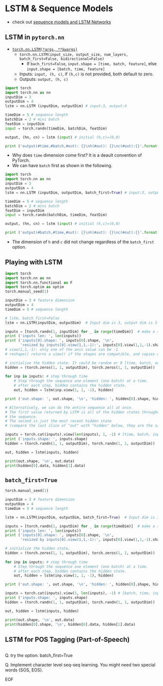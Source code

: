 
# LSTM & Sequence Models

- check out [sequence models and LSTM Networks](https://pytorch.org/tutorials/beginner/nlp/sequence_models_tutorial.html#sphx-glr-beginner-nlp-sequence-models-tutorial-py)

## LSTM in `pytorch.nn`

- [`torch.nn.LSTM(*args, **kwargs)`](https://pytorch.org/docs/stable/nn.html#lstm)
    - `torch.nn.LSTM(input_size, output_size, num_layers, batch_first=False, bidirectional=False)`
        - If `bach_first=False`, `input.shape = [time, batch, feature]`, else `input.shape = [batch, time, feature]`
    - Inputs: `input, (h, c)`, if `(h,c)` is not provided, both default to zero.
    - Outputs: `output, (h, c)`

```python
import torch
import torch.nn as nn
inputDim = 3
outputDim = 4
lstm = nn.LSTM (inputDim, outputDim) # input:3, output:4

timeDim = 5 # sequence length
batchDim = 2 # mini batch
featDim = inputDim
input = torch.randn(timeDim, batchDim, featDim)

output, (hn, cn) = lstm (input) # initial (h,c)=(0,0)

print ('output(#time,#batch,#out): {}\nh(#out): {}\nc(#out):{}'.format(output.shape, hn.shape, cn.shape))
```

* Why does `time` dimension come first? It is a deault convention of PyTorch.
* We can have `batch` first as shown in the following.

```python
import torch
import torch.nn as nn
inputDim = 3
outputDim = 4
lstm = nn.LSTM (inputDim, outputDim, batch_first=True) # input:3, output:4

timeDim = 5 # sequence length
batchDim = 2 # mini batch
featDim = inputDim
input = torch.randn(batchDim, timeDim, featDim)

output, (hn, cn) = lstm (input) # initial (h,c)=(0,0)

print ('output(#batch,#time,#out): {}\nh(#out): {}\nc(#out):{}'.format(output.shape, hn.shape, cn.shape))
```

* The dimension of `h` and `c` did not change regardless of the `batch_first` option.


## Playing with LSTM

```python
import torch
import torch.nn as nn
import torch.nn.functional as F
import torch.optim as optim
torch.manual_seed(1)

inputDim = 3 # feature dimension
outputDim = 4
timeDim = 5 # sequence length

# lstm, batch_first=False
lstm = nn.LSTM(inputDim, outputDim)  # Input dim is 3, output dim is 3

inputs = [torch.randn(1, inputDim) for _ in range(timeDim)]  # make a sequence of length 5
print ('inputs len: ', len(inputs))
print ('inputs[0].shape: ', inputs[0].shape, '\n',
       'resized by inputs[0].view(1,1,-1):', inputs[0].view(1,1,-1).shape)
# view(1,1,-1): only one of the axis value can be -1
# reshape() returns a view() if the shapes are compatible, and copies otherwise.

# initialize the hidden state. It could be random or 0 [time, batch, output]
hidden = (torch.zeros(1, 1, outputDim), torch.zeros(1, 1, outputDim))
          
for inp in inputs: # step through time
    # Step through the sequence one element (one batch) at a time.
    # after each step, hidden contains the hidden state.
    out, hidden = lstm(inp.view(1, 1, -1), hidden)

print ('out.shape: ', out.shape, '\n', 'hidden: ', hidden[0].shape, hidden[1].shape)

# Alternatively, we can do the entire sequence all at once.
# The first value returned by LSTM is all of the hidden states throughout
# the sequence. 
# The second is just the most recent hidden state
# (compare the last slice of "out" with "hidden" below, they are the same)

inputs = torch.cat(inputs).view(len(inputs), 1, -1) # [time, batch, input_feature_dim]
print ('inputs.shape: ', inputs.shape)
hidden = (torch.randn(1, 1, outputDim), torch.randn(1, 1, outputDim))  # clean out hidden state

out, hidden = lstm(inputs, hidden)

print(out.shape, '\n', out.data)
print(hidden[0].data, hidden[1].data)
```


## `batch_first=True`

```python
torch.manual_seed(1)

inputDim = 3 # feature dimension
outputDim = 4
timeDim = 5 # sequence length

lstm = nn.LSTM(inputDim, outputDim, batch_first=True)  # Input dim is 3, output dim is 3

inputs = [torch.randn(1, inputDim) for _ in range(timeDim)]  # make a sequence of length 5
print ('inputs len: ', len(inputs))
print ('inputs[0].shape: ', inputs[0].shape, '\n',
       'resized by inputs[0].view(1,1,-1):', inputs[0].view(1,1,-1).shape)

# initialize the hidden state.
hidden = (torch.zeros(1, 1, outputDim), torch.zeros(1, 1, outputDim))
          
for inp in inputs: # step through time
    # Step through the sequence one element (one batch) at a time.
    # after each step, hidden contains the hidden state.
    out, hidden = lstm(inp.view(1, 1, -1), hidden)

print ('out.shape: ', out.shape, '\n', 'hidden: ', hidden[0].shape, hidden[1].shape)

inputs = torch.cat(inputs).view(1, len(inputs), -1) # [batch, time, input_feature_dim]
print ('inputs.shape: ', inputs.shape)
hidden = (torch.randn(1, 1, outputDim), torch.randn(1, 1, outputDim))  # clean out hidden state

out, hidden = lstm(inputs, hidden)

print(out.shape, '\n', out.data)
print(hidden[0].shape, '\n', hidden[0].data, hidden[1].data)
```


## LSTM for POS Tagging (Part-of-Speech)

```python
```

Q. try the option: batch_first=True

Q. Implement character level seq-seq learning. You might need two special words {SOS, EOS}.

EOF